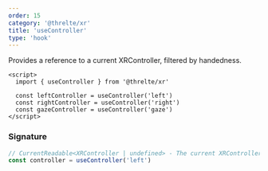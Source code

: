 ```yaml
---
order: 15
category: '@threlte/xr'
title: 'useController'
type: 'hook'
---
```


Provides a reference to a current XRController, filtered by handedness.

```svelte
<script>
  import { useController } from '@threlte/xr'

  const leftController = useController('left')
  const rightController = useController('right')
  const gazeController = useController('gaze')
</script>
```

### Signature

```ts
// CurrentReadable<XRController | undefined> - The current XRController
const controller = useController('left')
```
